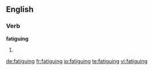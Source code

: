 
==English==

===Verb===
'''fatiguing'''

# {{present participle of|[[fatigue]]}}

[[de:fatiguing]]
[[fr:fatiguing]]
[[io:fatiguing]]
[[te:fatiguing]]
[[vi:fatiguing]]